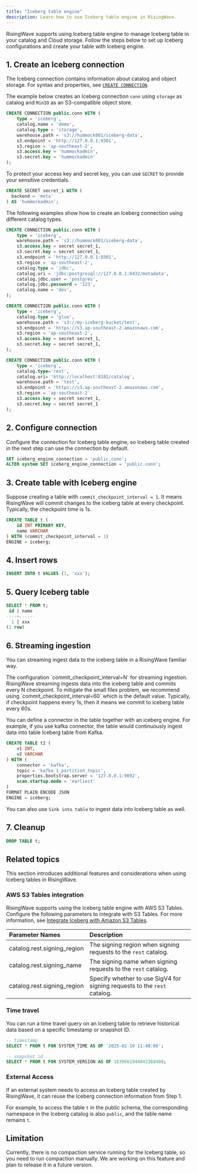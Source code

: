 ```yaml
---
title: "Iceberg table engine"
description: Learn how to use Iceberg table engine in RisingWave.
---
```


RisingWave supports using Iceberg table engine to manage Iceberg table in your catalog and Cloud storage. Follow the steps below to set up Iceberg configurations and create your table with Iceberg engine.

## 1. Create an Iceberg connection

The Iceberg connection contains information about catalog and object storage. For syntax and properties, see [`CREATE CONNECTION`](/sql/commands/sql-create-connection#syntax).

The example below creates an Iceberg connection `conn` using `storage` as catalog and `MinIO` as an S3-compatible object store.

```sql Storage catalog
CREATE CONNECTION public.conn WITH (
    type = 'iceberg',
    catalog.name = 'demo',
    catalog.type = 'storage',
    warehouse.path = 's3://hummock001/iceberg-data',
    s3.endpoint = 'http://127.0.0.1:9301',
    s3.region = 'ap-southeast-2',
    s3.access.key = 'hummockadmin',
    s3.secret.key = 'hummockadmin'
);
```

To protect your access key and secret key, you can use `SECRET` to provide your sensitive credentials.

```sql Use SECRET
CREATE SECRET secret_1 WITH (
  backend = 'meta'
) AS 'hummockadmin';
```

The following examples show how to create an Iceberg connection using different catalog types.

```sql JDBC catalog
CREATE CONNECTION public.conn WITH (
    type = 'iceberg',
    warehouse.path = 's3://hummock001/iceberg-data',
    s3.access.key = secret secret_1,
    s3.secret.key = secret secret_1,
    s3.endpoint = 'http://127.0.0.1:9301',
    s3.region = 'ap-southeast-2',
    catalog.type = 'jdbc',
    catalog.uri = 'jdbc:postgresql://127.0.0.1:8432/metadata',
    catalog.jdbc.user = 'postgres',
    catalog.jdbc.password = '123',
    catalog.name = 'dev',
);
```

```sql Glue catalog
CREATE CONNECTION public.conn WITH (
    type = 'iceberg',
    catalog.type = 'glue',
    warehouse.path = 's3://my-iceberg-bucket/test',
    s3.endpoint = 'https://s3.ap-southeast-2.amazonaws.com',
    s3.region = 'ap-southeast-2',
    s3.access.key = secret secret_1,
    s3.secret.key = secret secret_1,
);
```

```sql Rest catalog
CREATE CONNECTION public.conn WITH (
    type = 'iceberg',
    catalog.type='rest',
    catalog.uri= 'http://localhost:8181/catalog',
    warehouse.path = 'test',
    s3.endpoint = 'https://s3.ap-southeast-2.amazonaws.com',
    s3.region = 'ap-southeast-2'
    s3.access.key = secret secret_1,
    s3.secret.key = secret secret_1
);
```

## 2. Configure connection

Configure the connection for Iceberg table engine, so Iceberg table created in the next step can use the connection by default.

```sql
SET iceberg_engine_connection = 'public.conn';
ALTER system SET iceberg_engine_connection = 'public.conn';
```

## 3. Create table with Iceberg engine

Suppose creating a table with `commit_checkpoint_interval = 1`. It means RisingWave will commit changes to the iceberg table at every checkpoint. Typically, the checkpoint time is 1s. 

```sql
CREATE TABLE t (
    id INT PRIMARY KEY, 
    name VARCHAR
) WITH (commit_checkpoint_interval = 1) 
ENGINE = iceberg;

```

## 4. Insert rows

```sql
INSERT INTO t VALUES (1, 'xxx');
```

## 5. Query Iceberg table

```sql
SELECT * FROM t;
 id | name  
----+------  
  1 | xxx  
(1 row)  

```

## 6. Streaming ingestion

You can streaming ingest data to the iceberg table in a RisingWave familiar way.

<Note>
The configuration `commit_checkpoint_interval=N` for streaming ingestion. RisingWave streaming ingests data into the iceberg table and commits every N checkpoint. To mitigate the small files problem, we recommend using `commit_checkpoint_interval=60` which is the default value. Typically, if checkpoint happens every 1s, then it means we commit to iceberg table every 60s.
</Note>

You can define a connector in the table together with an iceberg engine. For example, if you use kafka connector, the table would continuously ingest data into table Iceberg table from Kafka.

```sql
CREATE TABLE t2 (
    v1 INT, 
    v2 VARCHAR
) WITH (
    connector = 'kafka',
    topic = 'kafka_1_partition_topic',
    properties.bootstrap.server = '127.0.0.1:9092',
    scan.startup.mode = 'earliest'
) 
FORMAT PLAIN ENCODE JSON 
ENGINE = iceberg;
```

You can also use `Sink into table` to ingest data into Iceberg table as well.

## 7. Cleanup

```sql
DROP TABLE t;
```

## Related topics

This section introduces additional features and considerations when using Iceberg tables in RisingWave.

### AWS S3 Tables integration

RisingWave supports using the Iceberg table engine with AWS S3 Tables. Configure the following parameters to integrate with S3 Tables. For more information, see [
Integrate Iceberg with Amazon S3 Tables](/iceberg/overview#integrate-iceberg-with-amazon-s3-tables).

| Parameter Names              | Description                                                                                                                                                                                                                                                                                                                                                                                                                                             |
| :--------------------------- | :------------------------------------------------------------------------------------------------------------------------------------------------------------------------------------------------------------------------------------------------------------------------------------------------------------------------------------------------------------------------------------------------------------------------------------------------------ |
| catalog.rest.signing_region | The signing region when signing requests to the `rest` catalog. |
| catalog.rest.signing_name | The signing name when signing requests to the `rest` catalog. |
| catalog.rest.signing_region | Specify whether to use SigV4 for signing requests to the `rest` catalog. |

### Time travel

You can run a time travel query on an Iceberg table to retrieve historical data based on a specific timestamp or snapshot ID.

```sql
-- timestamp
SELECT * FROM t FOR SYSTEM_TIME AS OF '2025-02-10 11:48:06'; 

-- snapshot id
SELECT * FROM t FOR SYSTEM_VERSION AS OF 1839661944842368408;  
```

### External Access

If an external system needs to access an Iceberg table created by RisingWave, it can reuse the Iceberg connection information from Step 1.

For example, to access the table `t` in the public schema, the corresponding namespace in the Iceberg catalog is also `public`, and the table name remains `t`.

## Limitation

Currently, there is no compaction service running for the Iceberg table, so you need to run compaction manually. We are working on this feature and plan to release it in a future version.


